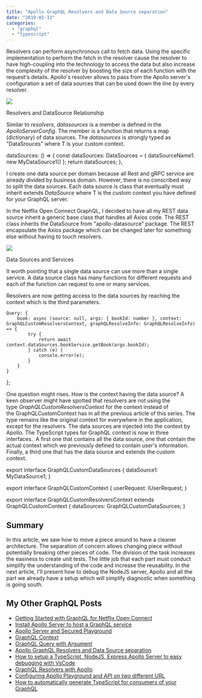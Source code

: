 ```yaml
---
title: "Apollo GraphQL Resolvers and Data Source separation"
date: "2019-02-13"
categories: 
  - "graphql"
  - "typescript"
---
```


Resolvers can perform asynchronous call to fetch data. Using the specific implementation to perform the fetch in the resolver cause the resolver to have high-coupling into the technology to access the data but also increase the complexity of the resolver by boosting the size of each function with the request's details. Apollo's resolver allows to pass from the Apollo server's configuration a set of data sources that can be used down the line by every resolver.

![](https://patrickdesjardins.com/blog/wp-content/uploads/2018/12/GraphQLServers-DataSource.png)

Resolvers and DataSource Relationship

Similar to _resolvers_, _datasources_ is a member is defined in the _ApolloServerConfig_. The member is a function that returns a map (dictionary) of data sources. The _datasources_ is strongly typed as "DataSrouces<T>" where T is your custom context.

dataSources: () => {
    const dataSources: DataSources<GraphQLCustomContext> = {
        dataSourceName1: new MyDataSource1()
    };
    return dataSources;
},

I create one data source per domain because all Rest and gRPC service are already divided by business domain. However, there is no conscribed way to split the data sources. Each data source is class that eventually must inherit extends _DataSource<T>_ where T is the custom context you have defined for your GraphQL server. 

In the Netflix Open Connect GraphQL, I decided to have all my REST data source inherit a generic base class that handles all Axios code. The REST class inherits the DataSource from "apollo\-datasource" package. The REST encapsulate the Axios package which can be changed later for something else without having to touch resolvers.

![](https://patrickdesjardins.com/blog/wp-content/uploads/2018/12/GraphQLServers-DataSourceAxios.png)

Data Sources and Services

It worth pointing that a single data source can use more than a single service. A data source class has many functions for different requests and each of the function can request to one or many services.

Resolvers are now getting access to the data sources by reaching the context which is the third parameters.

    Query: {
        book: async (source: null, args: { bookId: number }, context: GraphQLCustomResolversContext, graphQLResolveInfo: GraphQLResolveInfo) => {
            try {
                return await context.dataSources.bookService.getBook(args.bookId);
            } catch (e) {
                console.error(e);
            }
        }
    }
};

One question might rises. How is the context having the data source? A keen observer might have spotted that resolvers are not using the type _GraphQLCustomResolversContext_ for the context instead of the GraphQLCustomContext has in all the previous article of this series. The type remains like the original context for everywhere in the application, except for the resolvers. The data sources are injected into the context by Apollo. The TypeScript types for GraphQL context is now in three interfaces.  A first one that contains all the data source, one that contain the actual context which we previously defined to contain user's information. Finally, a third one that has the data source and extends the custom context.

export interface GraphQLCustomDataSources {
    dataSource1: MyDataSource1;
}

export interface GraphQLCustomContext {
    userRequest: IUserRequest;
}

export interface GraphQLCustomResolversContext extends GraphQLCustomContext {
    dataSources: GraphQLCustomDataSources;
}

## Summary

In this article, we saw how to move a piece around to have a cleaner architecture. The separation of concern allows changing piece without potentially breaking other pieces of code. The division of the task increases the easiness to create unit tests. The little job that each part must conduct simplify the understanding of the code and increase the reusability. In the next article, I'll present how to debug the NodeJS server, Apollo and all the part we already have a setup which will simplify diagnostic when something is going south.

## My Other GraphQL Posts

- [Getting Started with GraphQL for Netflix Open Connect](https://patrickdesjardins.com/blog/getting-started-with-graphql-for-netflix-open-connect)
- [Install Apollo Server to host a GraphQL service](https://patrickdesjardins.com/blog/install-apollo-server-to-host-a-graphql-service)
- [Apollo Server and Secured Playground](https://patrickdesjardins.com/blog/apollo-server-and-secured-playground)
- [GraphQL Context](https://patrickdesjardins.com/blog/graphql-context)
- [GraphQL Query with Argument](https://patrickdesjardins.com/blog/graphql-query-with-argument)
- [Apollo GraphQL Resolvers and Data Source separation](https://patrickdesjardins.com/blog/apollo-graphql-resolvers-and-data-source-separation)
- [How to setup a TypeScript, NodeJS, Express Apollo Server to easy debugging with VsCode](https://patrickdesjardins.com/blog/how-to-setup-a-typescript-nodejs-express-apollo-server-to-easy-debugging-with-vscode)
- [GraphQL Resolvers with Apollo](https://patrickdesjardins.com/blog/graphql-resolvers-with-apollo)
- [Configuring Apollo Playground and API on two different URL](https://patrickdesjardins.com/blog/configuring-apollo-playground-and-api-on-two-different-url)
- [How to automatically generate TypeScript for consumers of your GraphQL](https://patrickdesjardins.com/blog/how-to-automatically-generate-typescript-for-consumer-of-your-graphql)

